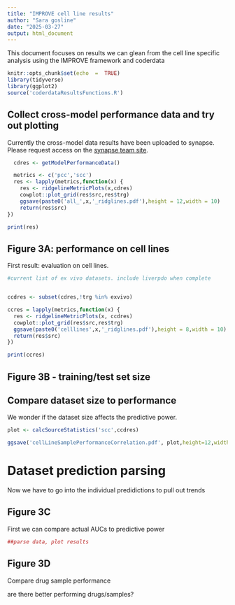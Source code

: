 ```yaml
---
title: "IMPROVE cell line results"
author: "Sara gosline"
date: "2025-03-27"
output: html_document
---
```


This document focuses on results we can glean from the cell line specific analysis using the IMPROVE framework and coderdata
```r
knitr::opts_chunk$set(echo  =  TRUE)
library(tidyverse)
library(ggplot2)
source('coderdataResultsFunctions.R')

```

## Collect cross-model performance data and try out plotting
Currently the cross-model data results have been uploaded to synapse. Please request access on the [synapse team site](https://www.synapse.org/Team:3545388). 

```r
  cdres <- getModelPerformanceData()

  metrics <- c('pcc','scc')
  res <- lapply(metrics,function(x) {
    res <- ridgelineMetricPlots(x,cdres)
    cowplot::plot_grid(res$src,res$trg)
    ggsave(paste0('all_',x,'_ridglines.pdf'),height = 12,width = 10)
    return(res$src)
})

print(res)

```

## Figure 3A: performance on cell lines

First result: evaluation on cell lines.

```r
#current list of ex vivo datasets. include liverpdo when complete


ccdres <- subset(cdres,!trg %in% exvivo)

ccres = lapply(metrics,function(x) {
  res <- ridgelineMetricPlots(x, ccdres)
  cowplot::plot_grid(res$src,res$trg)
  ggsave(paste0('celllines',x,'_ridglines.pdf'),height = 8,width = 10)
  return(res$src)
})  

print(ccres)

```

## Figure 3B - training/test set size

## Compare dataset size to performance

We wonder if the dataset size affects the predictive power.

```r

plot <- calcSourceStatistics('scc',ccdres)

ggsave('cellLineSamplePerformanceCorrelation.pdf', plot,height=12,width=5)

```


# Dataset prediction parsing
Now we have to go into the individual predidictions to pull out trends

## Figure 3C

First we can compare actual AUCs to predictive power

```r

##parse data, plot results

```


## Figure 3D

Compare drug sample performance

are there better performing drugs/samples?

```r

```



